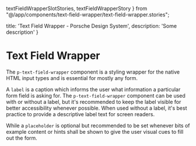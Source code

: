   textFieldWrapperSlotStories,
  textFieldWrapperStory
} from "@/app/components/text-field-wrapper/text-field-wrapper.stories";

  title: 'Text Field Wrapper - Porsche Design System',
  description: 'Some description'
}

# Text Field Wrapper <ComponentStatus tagName="p-text-field-wrapper"></ComponentStatus>

The `p-text-field-wrapper` component is a styling wrapper for the native HTML input types and is essential for mostly
any form.

A `label` is a caption which informs the user what information a particular form field is asking for. The
`p-text-field-wrapper` component can be used with or without a label, but it's recommended to keep the label visible for
better accessibility whenever possible. When used without a label, it's best practice to provide a descriptive label
text for screen readers.

While a `placeholder` is optional but recommended to be set whenever bits of example content or hints shall be shown to
give the user visual cues to fill out the form.

<Configurator tagName="p-text-field-wrapper" story={textFieldWrapperStory} slotStories={textFieldWrapperSlotStories} />
